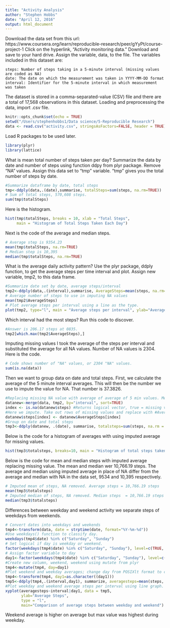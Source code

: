 ```yaml
---
title: "Activity Analysis"
author: "Stephen Hobbs"
date: "April 12, 2016"
output: html_document
---
```

Download the data set from this url: https://www.coursera.org/learn/reproducible-research/peer/gYyPt/course-project-1
Click on the hyperlink, "Activity monitoring data."
Download and save to your hard drive. Assign the variable, data, to the file.
The variables included in this dataset are:

    steps: Number of steps taking in a 5-minute interval (missing values are coded as NA)
    date: The date on which the measurement was taken in YYYY-MM-DD format
    interval: Identifier for the 5-minute interval in which measurement was taken

The dataset is stored in a comma-separated-value (CSV) file and there are a total of 17,568 observations in this dataset.
Loading and preprocessing the data, import .csv file.
```r
knitr::opts_chunk$set(echo = TRUE)
setwd("/Users/stephenhobbs1/Data science/5-Reproducible Research")
data <- read.csv("activity.csv", stringsAsFactors=FALSE, header = TRUE)
```
Load R packages to be used later.
```r
library(plyr)
library(lattice)
```
What is mean total number of steps taken per day?
Summarize the data by date and number of steps using function ddpy from plyr package. Remove "NA" values.
Assign this data set to "tmp" variable. "tmp" gives you the total number of steps by date.
```r
#Summarize dataframe by date, total steps
tmp<-ddply(data,.(date),summarise, totalSteps=sum(steps, na.rm=TRUE)) 
# Sum of total steps, 570,608 steps.
sum(tmp$totalSteps) 
```
Here is the histogram.
```r
hist(tmp$totalSteps, breaks = 10, xlab = "Total Steps",
     main = "Histogram of Total Steps Taken Each Day")
```


Next is the code of the average and median steps. 
```r
# Average step is 9354.23
mean(tmp$totalSteps, na.rm=TRUE) 
# Median step is 10,395
median(tmp$totalSteps, na.rm=TRUE) 
```
What is the average daily activity pattern?
Use the plyr package, ddply function, to get the average steps per time interval and plot. Assign new variable, tmp2, to this data frame.

```r
#Summarize date set by date, average steps/interval
tmp2<-ddply(data,.(interval),summarise, AverageSteps=mean(steps, na.rm=TRUE)) 
# Average number of steps to use in imputing NA values
mean(tmp2$AverageSteps) 
# Plot average steps per interval using a line as the type. 
plot(tmp2, type="l", main = "Average steps per interval", ylab="Average Steps", xlab="Interval, minute units")
```
 
 Which interval had the most steps? Run this code to discover.
```r
#Answer is 206.17 steps at 0835.
tmp2[which.max(tmp2$AverageSteps),]
```
Imputing missing values
I took the average of the steps per interval and substituted the average for all NA values.
Number of NA values is 2304. Here is the code.
``` r
# Code shows number of "NA" values, or 2304 "NA" values.
sum(is.na(data)) 
```
Then we want to group data on date and total steps. First, we calculate the average of the 5 minute interval averages. This will then be the number we use to impute the value for NA. That number is 37.3826.
```r
#Replacing missing NA value with average of average of 5 min values. Merge original data set with tmp2, which shows average.
datanew<-merge(data, tmp2, by="interval", sort=TRUE) 
index <- is.na(datanew$steps) #Returns logical vector, true = missing value
#Here we impute. Take out rows of missing values and replace with #AverageSteps where there was NA, missing value
datanew$steps[index] <- datanew$AverageSteps[index] 
#Group on date and total steps
tmp3<-ddply(datanew, .(date), summarise, totalsteps=sum(steps, na.rm = TRUE)) 
```

Below is the code for a histogram of averages with using imputed average for missing values.
``` r
hist(tmp3$totalsteps, breaks=10, main = "Histogram of total steps taken each day, Impute NA", xlab="Total Steps") #Histogram with imputed missing values
```

Below is the code for mean and median steps with imputed average replacing missing value. The mean and median wer 10,766.19 steps. The average and median using imputed average in place of NA differ from the average and median with NA in the data set, 9534 and 10,395 respectively.
``` r
# Imputed mean of steps, NA removed. Average steps = 10,766.19 steps
mean(tmp3$totalsteps) 
# Imputed median of steps, NA removed. Median steps  = 10,766.19 steps
median(tmp3$totalsteps)
```
Differences between weekday and weekend activity
 we separate steps of weekdays from weekends. 
``` r
# Convert dates into weekdays and weekends
tmp4<-transform(data, date = strptime(date, format="%Y-%m-%d"))
#Use weekdays() function to classify day.
weekdays(tmp4$date) %in% c("Saturday", "Sunday") 
# Set logical if day is weekday or weekend.
factor(weekdays(tmp4$date) %in% c("Saturday", "Sunday"), level=c(TRUE, FALSE), labels=c("weekend", "weekday"))
# Assign factor variable to day
day1<-factor(weekdays(tmp4$date) %in% c("Saturday", "Sunday"), level=c(TRUE, FALSE), labels=c("weekend", "weekday"))
#Create new column, weekend, weekend using mutate from plyr
tmp4<-mutate(tmp4, day=day1)
#Plot weekend and weekday averages; change day from POSIXlt format to character format because ddply does not work on posixlt; it only works on charactoer & number vector.
tmp4<-transform(tmp4, day1=as.character((day1)))  
tmp5<-ddply(tmp4,.(interval,day1), summarize, averagesteps=mean(steps, na.rm = TRUE))
#Plot weekday and weekend average steps per interval using line graph.
xyplot(averagesteps~interval|day1, data = tmp5, 
       ylab="Average Steps", 
       type = "l",
       main="Comparison of average steps between weekday and weekend")
```

Weekend average is higher on average but max value was highest during weekday.

